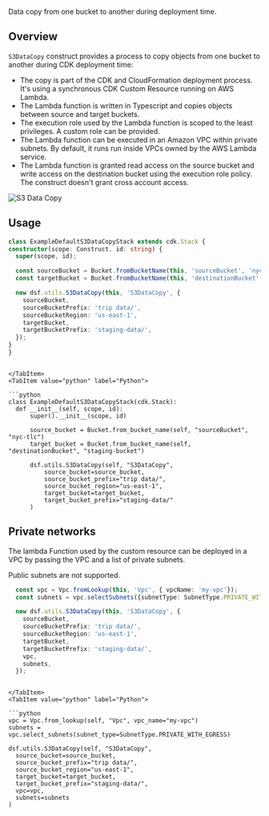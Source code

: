 [//]: # (This file is generated, do not modify directly, update the README.md in framework/src/utils)

Data copy from one bucket to another during deployment time.

## Overview

`S3DataCopy` construct provides a process to copy objects from one bucket to another during CDK deployment time:

- The copy is part of the CDK and CloudFormation deployment process. It's using a synchronous CDK Custom Resource running on AWS Lambda.
- The Lambda function is written in Typescript and copies objects between source and target buckets.
- The execution role used by the Lambda function is scoped to the least privileges. A custom role can be provided.
- The Lambda function can be executed in an Amazon VPC within private subnets. By default, it runs run inside VPCs owned by the AWS Lambda service.
- The Lambda function is granted read access on the source bucket and write access on the destination bucket using the execution role policy. The construct doesn't grant cross account access.

![S3 Data Copy](../../../../static/img/s3-data-copy.png)

## Usage

<Tabs>
  <TabItem value="typescript" label="TypeScript" default>

  ```typescript
class ExampleDefaultS3DataCopyStack extends cdk.Stack {
  constructor(scope: Construct, id: string) {
    super(scope, id);

    const sourceBucket = Bucket.fromBucketName(this, 'sourceBucket', 'nyc-tlc');
    const targetBucket = Bucket.fromBucketName(this, 'destinationBucket', 'staging-bucket');

    new dsf.utils.S3DataCopy(this, 'S3DataCopy', {
      sourceBucket,
      sourceBucketPrefix: 'trip data/',
      sourceBucketRegion: 'us-east-1',
      targetBucket,
      targetBucketPrefix: 'staging-data/',
    });
  }
}
  ```
  
  ```mdx-code-block
  
  </TabItem>
  <TabItem value="python" label="Python">

  ```python
class ExampleDefaultS3DataCopyStack(cdk.Stack):
    def __init__(self, scope, id):
        super().__init__(scope, id)

        source_bucket = Bucket.from_bucket_name(self, "sourceBucket", "nyc-tlc")
        target_bucket = Bucket.from_bucket_name(self, "destinationBucket", "staging-bucket")

        dsf.utils.S3DataCopy(self, "S3DataCopy",
            source_bucket=source_bucket,
            source_bucket_prefix="trip data/",
            source_bucket_region="us-east-1",
            target_bucket=target_bucket,
            target_bucket_prefix="staging-data/"
        )
  ```

  </TabItem>
</Tabs>

## Private networks

The lambda Function used by the custom resource can be deployed in a VPC by passing the VPC and a list of private subnets.

Public subnets are not supported.

<Tabs>
  <TabItem value="typescript" label="TypeScript" default>

  ```typescript
    const vpc = Vpc.fromLookup(this, 'Vpc', { vpcName: 'my-vpc'});
    const subnets = vpc.selectSubnets({subnetType: SubnetType.PRIVATE_WITH_EGRESS});

    new dsf.utils.S3DataCopy(this, 'S3DataCopy', {
      sourceBucket,
      sourceBucketPrefix: 'trip data/',
      sourceBucketRegion: 'us-east-1',
      targetBucket,
      targetBucketPrefix: 'staging-data/',
      vpc,
      subnets,
    });
  ```
  
  ```mdx-code-block
  
  </TabItem>
  <TabItem value="python" label="Python">

  ```python
vpc = Vpc.from_lookup(self, "Vpc", vpc_name="my-vpc")
subnets = vpc.select_subnets(subnet_type=SubnetType.PRIVATE_WITH_EGRESS)

dsf.utils.S3DataCopy(self, "S3DataCopy",
    source_bucket=source_bucket,
    source_bucket_prefix="trip data/",
    source_bucket_region="us-east-1",
    target_bucket=target_bucket,
    target_bucket_prefix="staging-data/",
    vpc=vpc,
    subnets=subnets
)
  ```

  </TabItem>
</Tabs>

